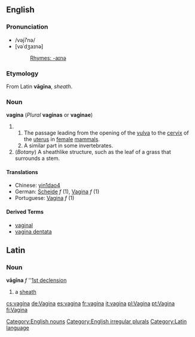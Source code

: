 ==English==
===Pronunciation===
*/vəjī'''ʹ'''nə/
*[vəˈdʒaɪnə]
*:[[Rhymes:English:-aɪnə|Rhymes: -aɪnə]]
===Etymology===
From Latin '''vāgīna''', ''sheath''.
===Noun===
'''vagina''' (''Plural'' '''vaginas''' or '''vaginae''')

#{{anatomy}}
##The passage leading from the opening of the [[vulva]] to the [[cervix]] of the [[uterus]] in [[female]] [[mammal]]s.
##A similar part in some invertebrates.
#(''Botany'') A sheathlike structure, such as the leaf of a grass that surrounds a stem.

====Translations====
*Chinese: [[yin1dao4]]
*German: [[Scheide]] ''f'' (1), [[Vagina]] ''f'' (1)
*Portuguese: [[Vagina]] ''f'' (1)

====Derived Terms====
*[[vaginal]]
*[[vagina dentata]]

[[Category:English nouns]]
[[Category:English irregular plurals]]

==Latin==
===Noun===
'''vāgīna''' ''f'' ''[[Wiktionary Appendix:Latin first declension|1st declension]]

#a [[sheath]]

[[Category:Latin language]]

[[cs:vagína]]
[[de:Vagina]]
[[es:vagina]]
[[fr:vagina]]
[[it:vagina]]
[[pl:Vagina]]
[[pt:Vagina]]
[[fi:Vagina]]